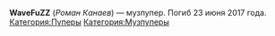{{Инфобокс для пуперов
|title2=WaveFuZZ
|другие_ники=
|image3=
|сферы_творчества=RYTPMV
|год_начала=
|image4=
|имя_фамилия=Роман Канаев
|дата_рождения=
|место_проживания=
|ссылки=
*[https://www.youtube.com/channel/UCQ0hDNwxz_orFUAtV6t1EaA WaveFuZZ] 
*[https://www.youtube.com/channel/UCsRuJSVxoi6cYnMCOaIvMvw FuZZalt]
}}

'''WaveFuZZ''' (''Роман Канаев'') — музпупер. Погиб 23 июня 2017 года.
[[Категория:Пуперы]]
[[Категория:Музпуперы]]